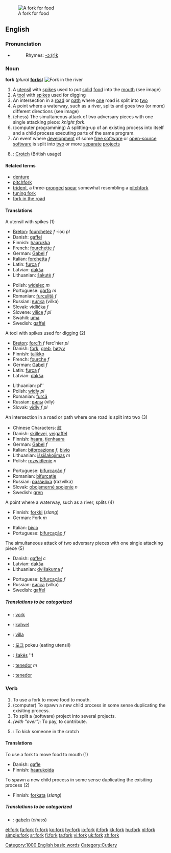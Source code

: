 [[Image:Fork6233.jpg|thumb|right|A fork for food]]
==English==

===Pronunciation===
*{{audio|en-us-fork.ogg|Audio (US)}}
*:Rhymes: [[Rhymes:English:-ɔː(r)k|-ɔː(r)k]]

===Noun===
'''fork''' (''plural'' '''[[forks]]''')
[[Image:South Fork Trinity.jpg|thumb|right|Fork in the river]]
# A [[utensil]] with [[spike]]s used to put [[solid]] [[food]] into the [[mouth]] (see image)
# A [[tool]] with [[spike]]s used for digging
# An intersection in a [[road]] or [[path]] where [[one]] road is split into [[two]]
# A point where a waterway, such as a river, splits and goes two (or more) different directions (see image)
# (chess) The simultaneous attack of two adversary pieces with one single attacking piece: ''knight fork''. 
# (computer programming) A splitting-up of an existing process into itself and a child process executing parts of the same program.
# An event where [[development]] of some [[free software]] or [[open source|open-source]] [[software]] is split into [[two]] or more [[separate]] [[project]]s
# {{UK}}: [[crotch|Crotch]] (British usage)
 
====Related terms====
*[[denture]]
*[[pitchfork]]
*[[trident]], a three-[[prong]]ed [[spear]] somewhat resembling a [[pitchfork]]
*[[tuning fork]]
*[[fork in the road]]

====Translations====
;A utensil with spikes (1)
{{top}}
*[[Breton]]: [[fourchetez]] ''f'' -ioù ''pl''
*Danish: [[gaffel]] {{c}}
*Finnish: [[haarukka]]
*French: [[fourchette]] ''f''
*German: [[Gabel]] ''f''
*Italian: [[forchetta]] ''f''
*Latin: [[furca]] ''f''
*Latvian: [[dakša]] {{f}}
*Lithuanian: [[šakutė]] ''f''
{{mid}}
*Polish: [[widelec]] ''m''
*Portuguese: [[garfo]] ''m''
*Romanian: [[furculiţă]] ''f''
*Russian: [[вилка]] (vílka) {{f}}
*Slovak: [[vidlička]] ''f''
*Slovene: [[vilice]] ''f pl''
*Swahili: [[uma]]
*Swedish: [[gaffel]] {{c}}
{{bottom}}

;A tool with spikes used for digging (2)
{{top}}
*[[Breton]]: [[forc'h]] ''f'' ferc'hier ''pl''
*Danish: [[fork#Danish|fork]], [[greb]], [[høtyv]]
*Finnish: [[talikko]]
*French: [[fourche]] ''f''
*German: [[Gabel]] ''f''
*Latin: [[furca]] ''f''
*Latvian: [[dakša]] {{f}}
{{mid}}
*Lithuanian: pl''
*Polish: [[widły]] ''pl''
*Romanian: [[furcă]]
*Russian: [[вилы]] (víly) {{pl. only}}
*Slovak: [[vidly]] ''f pl''
{{bottom}}

;An intersection in a road or path where one road is split into two (3)
{{top}}
*Chinese Characters: [[歧]]
*Danish: [[skillevej]], [[vejgaffel]]
*Finnish: [[haara]], [[tienhaara]]
*German: [[Gabel]] ''f''
*Italian: [[biforcazione]] ''f'', [[bivio]] {{m}}
*Lithuanian: [[išsišakojimas]] ''m''
*Polish: [[rozwidlenie]] ''n''
{{mid}}
*Portuguese: [[bifurcação]] ''f''
*Romanian: [[bifurcaţie]]
*Russian: [[развилка]] (razvílka) {{f}}
*Slovak: [[obojsmerné spojenie]] ''n''
*Swedish: [[gren]] {{c}}
{{bottom}}

;A point where a waterway, such as a river, splits (4)
{{top}}
*Finnish: [[forkki]] (''slang'')
*German: Fork ''m''
{{mid}}
*Italian: [[bivio]] {{m}}
*Portuguese: [[bifurcação]] ''f''
{{bottom}}

;The simultaneous attack of two adversary pieces with one single attacking piece (5)
{{top}}
*Danish: [[gaffel]] ''c''
*Latvian: [[dakša]] {{f}}
*Lithuanian: [[dvišakuma]] ''f''
{{mid}}
*Portuguese: [[bifurcação]] ''f''
*Russian: [[вилка]] (vílka) {{f}}
*Swedish: [[gaffel]] {{c}}
{{bottom}}

=====Translations to be categorized=====
{{checktrans}}
{{top}}
*{{ttbc|Dutch}}: [[vork]]
*{{ttbc|Estonian}}: [[kahvel]]
*{{ttbc|Hungarian}}: [[villa]]
{{mid}}
*{{ttbc|Korean}}: [[포크]] pokeu (eating utensil)
*{{ttbc|Lithuanian}}: [[šakės]] ''f
*{{ttbc|Spanish}}: [[tenedor]] ''m''
*{{ttbc|Tagalog}}: [[tenedor]]
{{bottom}}

===Verb===
{{en-verb}}
# To use a fork to move food to mouth.
# (computer) To spawn a new child process in some sense duplicating the exisiting process.
# To split a (software) project into several projects.
# ''(with "over"):'' To pay, to contribute.
# {{UK}}: To kick someone in the crotch

====Translations====
;To use a fork to move food to mouth (1)
{{top}}
*Danish: [[gafle]]
*Finnish: [[haarukoida]]
{{mid}}
{{bottom}}

;To spawn a new child process in some sense duplicating the exisiting process (2)
{{top}}
*Finnish: [[forkata]] (''slang'')
{{mid}}
{{bottom}}

=====Translations to be categorized=====
{{checktrans}}
{{top}}
*{{ttbc|German}}: [[gabeln]] (''chess'')
{{mid}}
{{bottom}}

{{BE-ready}}
[[Category:1000 English basic words]]
[[Category:Cutlery]]

[[el:fork]]
[[fa:fork]]
[[fr:fork]]
[[ko:fork]]
[[hy:fork]]
[[io:fork]]
[[it:fork]]
[[kk:fork]]
[[hu:fork]]
[[pl:fork]]
[[simple:fork]]
[[sr:fork]]
[[fi:fork]]
[[ta:fork]]
[[vi:fork]]
[[uk:fork]]
[[zh:fork]]